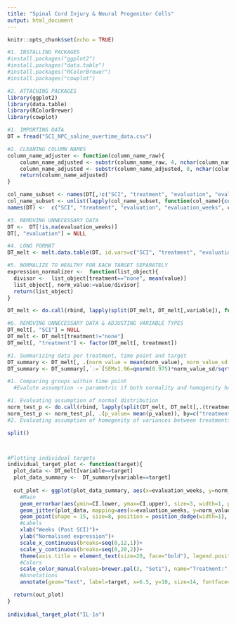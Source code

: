 ```yaml
---
title: "Spinal Cord Injury & Neural Progenitor Cells"
output: html_document
---
```


```r
knitr::opts_chunk$set(echo = TRUE)
```

```r
#1. INSTALLING PACKAGES
#install.packages("ggplot2")
#install.packages("data.table")
#install.packages("RColorBrewer")
#install.packages("cowplot")

#2. ATTACHING PACKAGES
library(ggplot2)
library(data.table)
library(RColorBrewer)
library(cowplot)
```

```r
#1. IMPORTING DATA
DT = fread("SCI_NPC_saline_overtime_data.csv")

#2. CLEANING COLUMN NAMES
column_name_adjuster <- function(column_name_raw){
    column_name_adjusted <- substr(column_name_raw, 4, nchar(column_name_raw))
    column_name_adjusted <- substr(column_name_adjusted, 0, nchar(column_name_adjusted)-5)
    return(column_name_adjusted)
}

col_name_subset <- names(DT[,!c("SCI", "treatment", "evaluation", "evaluation_weeks")])   
col_name_subset <- unlist(lapply(col_name_subset, function(col_name){column_name_adjuster(col_name)}))
names(DT) <-  c("SCI", "treatment", "evaluation", "evaluation_weeks", col_name_subset)

#3. REMOVING UNNECESSARY DATA
DT <-  DT[!is.na(evaluation_weeks)]
DT[, "evaluation"] = NULL

#4. LONG FORMAT
DT_melt <- melt.data.table(DT, id.vars=c("SCI", "treatment", "evaluation_weeks"))

#5. NORMALIZE TO HEALTHY FOR EACH TARGET SEPARATELY
expression_normalizer <-  function(list_object){
  divisor <-  list_object[treatment=="none", mean(value)]
  list_object[, norm_value:=value/divisor]
  return(list_object)
}

DT_melt <- do.call(rbind, lapply(split(DT_melt, DT_melt[,variable]), function(object){expression_normalizer(object)}))

#6. REMOVING UNNECESSARY DATA & ADJUSTING VARIABLE TYPES
DT_melt[, "SCI"] = NULL
DT_melt <- DT_melt[treatment!="none"]
DT_melt[, "treatment"] <- factor(DT_melt[, treatment])
```

```r
#1. Summarizing data per treatment, time point and target
DT_summary <- DT_melt[, .(norm_value = mean(norm_value), norm_value_sd = sd(norm_value), n=.N), by=c("treatment", "evaluation_weeks", "variable")]
DT_summary <- DT_summary[,`:=`(SEMx1.96=qnorm(0.975)*norm_value_sd/sqrt(n))][, `:=`(CI.lower = norm_value-SEMx1.96, CI.upper=norm_value+SEMx1.96)]
```

```r
#1. Comparing groups within time point 
  #Evalute assumption -> parametric if both normality and homogenity holds, otherwise non-parametric test. print name of test conducted

#1. Evaluating assumption of normal distribution
norm_test_p <- do.call(rbind, lapply(split(DT_melt, DT_melt[,.(treatment, evaluation_weeks, variable)]), function(subset){subset[,p_value:=shapiro.test(subset[, norm_value])[2]]}))
norm_test_p <- norm_test_p[, .(p_value= mean(p_value)), by=c("treatment", "evaluation_weeks", "variable")]
#2. Evaluating assumption of homogenity of variances between treatments within time points

split()




```


```r
#Plotting individual targets
individual_target_plot <- function(target){
  plot_data <- DT_melt[variable==target]
  plot_data_summary <-  DT_summary[variable==target]
  
  out_plot <- ggplot(plot_data_summary, aes(x=evaluation_weeks, y=norm_value, color=treatment))+
    #Main
    geom_errorbar(aes(ymin=CI.lower, ymax=CI.upper), size=3, width=1, position = position_dodge(width = 1), alpha=0.8, show.legend = FALSE)+
    geom_jitter(plot_data, mapping=aes(x=evaluation_weeks, y=norm_value, color=treatment), size=5, position = position_jitterdodge(jitter.width = 0.2, dodge.width = 1), alpha=0.7)+
    geom_point(shape = 15, size=8, position = position_dodge(width=1), show.legend = FALSE)+
    #Labels
    xlab("Weeks (Post SCI)")+
    ylab("Normalised expression")+
    scale_x_continuous(breaks=seq(0,12,1))+
    scale_y_continuous(breaks=seq(0,20,2))+
    theme(axis.title = element_text(size=20, face="bold"), legend.position = "bottom", legend.justification = "center", legend.text = element_text(size=18), legend.title = element_text(size=18), axis.text = element_text(size=16))+
    #Colors
    scale_color_manual(values=brewer.pal(3, "Set1"), name="Treatment:", labels=c("SCI+NPC", "SCI+Saline"))+
    #Annotations
    annotate(geom="text", label=target, x=6.5, y=10, size=14, fontface=2, alpha=0.8)

  return(out_plot)  
}
  
individual_target_plot("IL-1a")





```






